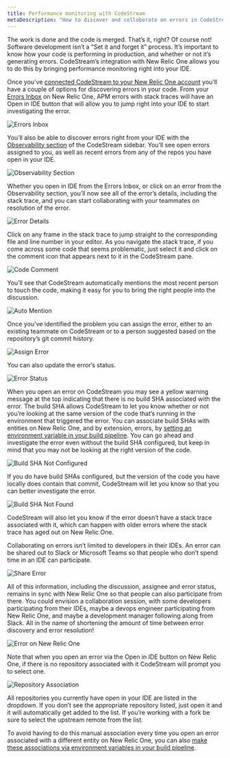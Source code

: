 ```yaml
---
title: Performance monitoring with CodeStream
metaDescription: "How to discover and colloborate on errors in CodeStream."
---
```


The work is done and the code is merged. That’s it, right? Of course not!
Software development isn’t a “Set it and forget it” process. It’s important to
know how your code is performing in production, and whether or not it’s
generating errors. CodeStream’s integration with New Relic One allows you to do
this by bringing performance monitoring right into your IDE.

Once you’ve [connected CodeStream to your New Relic One
account](/docs/codestream/start-here/codestream-new-relic) you’ll have a couple
of options for discovering errors in your code. From your [Errors
Inbox](/docs/errors-inbox/errors-inbox/) on New Relic One, APM errors with stack
traces will have an Open in IDE button that will allow you to jump right into
your IDE to start investigating the error.

![Errors Inbox](/images/ErrorsInbox.png)

You’ll also be able to discover errors right from your IDE with the
[Observability
section](/docs/codestream/codestream-ui-overview/observability-section) of the
CodeStream sidebar. You’ll see open errors assigned to you, as well as recent
errors from any of the repos you have open in your IDE.

![Observability Section](/images/ObservabilitySection.png)

Whether you open in IDE from the Errors Inbox, or click on an error from the
Observability section, you’ll now see all of the error’s details, including the
stack trace, and you can start collaborating with your teammates on resolution
of the error.

![Error Details](/images/ErrorDetails.png)

Click on any frame in the stack trace to jump straight to the corresponding file
and line number in your editor. As you navigate the stack trace, if you come
across some code that seems problematic, just select it and click on the comment
icon that appears next to it in the CodeStream pane. 

![Code Comment](/images/ErrorCodeComment.png) 

You’ll see that CodeStream automatically mentions the most recent person to
touch the code, making it easy for you to bring the right people into the
discussion.

![Auto Mention](/images/ErrorAutoMention.png)

Once you’ve identified the problem you can assign the error, either to an
existing teammate on CodeStream or to a person suggested based on the
repository’s git commit history.

![Assign Error](/images/ErrorAssignee.png)

You can also update the error’s status.

![Error Status](/images/ErrorStatus.png)

When you open an error on CodeStream you may see a yellow warning message at the
top indicating that there is no build SHA associated with the error. The build
SHA allows CodeStream to let you know whether or not you’re looking at the same
version of the code that’s running in the environment that triggered the error.
You can associate build SHAs with entities on New Relic One, and by extension,
errors, by [setting an environment variable in your build
pipeline](/docs/codestream/start-here/codestream-new-relic/#apm). You can go
ahead and investigate the error even without the build SHA configured, but keep
in mind that you may not be looking at the right version of the code.

![Build SHA Not Configured](/images/BuildSHANotConfigured.png)

If you do have build SHAs configured, but the version of the code you have
locally does contain that commit, CodeStream will let you know so that you can
better investigate the error.

![Build SHA Not Found](/images/BuildSHANotFound.png)

CodeStream will also let you know if the error doesn’t have a stack trace
associated with it, which can happen with older errors where the stack trace has
aged out on New Relic One.

Collaborating on errors isn’t limited to developers in their IDEs. An error can
be shared out to Slack or Microsoft Teams so that people who don’t spend time in
an IDE can participate.

![Share Error](/images/ShareError.png)

All of this information, including the discussion, assignee and error status,
remains in sync with New Relic One so that people can also participate from
there. You could envision a collaboration session, with some developers
participating from their IDEs, maybe a devops engineer participating from New
Relic One, and maybe a development manager following along from Slack. All in
the name of shortening the amount of time between error discovery and error
resolution!

![Error on New Relic One](/images/ErrorOnNR1.png)

Note that when you open an error via the Open in IDE button on New Relic One, if
there is no repository associated with it CodeStream will prompt you to select
one.

![Repository Association](/images/RepoAssociation.png)

All repositories you currently have open in your IDE are listed in the dropdown.
If you don’t see the appropriate repository listed, just open it and it will
automatically get added to the list. If you’re working with a fork be sure to
select the upstream remote from the list.

To avoid having to do this manual association every time you open an error
associated with a different entity on New Relic One, you can also [make these
associations via environment variables in your build
pipeline](/docs/codestream/start-here/codestream-new-relic/#repo-url).

